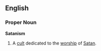==English==

===Proper Noun===

'''Satanism'''

# A [[cult]] dedicated to the [[worship]] of [[Satan]].